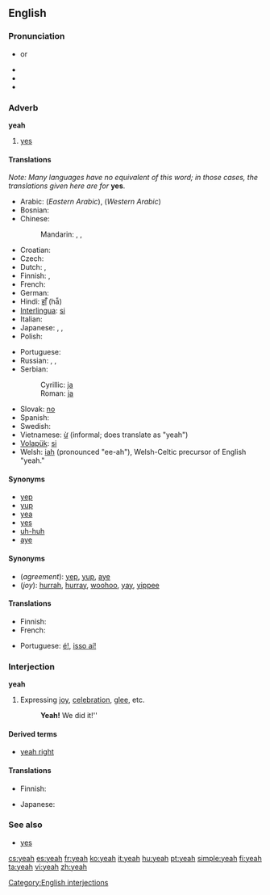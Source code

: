 {{wikipedia}}
==English==

===Pronunciation===
* {{IPA|/jɛ/}} or {{IPAchar|/jɛə/}}
* {{audio|en-us-yeah.ogg|Audio (US)}}
* {{audio|en-us-yeah-interjection.ogg|Audio (US)}}
* {{rhymes|ɛə}}

===Adverb===
'''yeah'''

# {{informal}} [[yes]]

====Translations====
''Note: Many languages have no equivalent of this word; in those cases, the translations given here are for'' '''yes'''.

{{trans-top|yes}}
* Arabic: {{t|ar|أيوة|tr='áywa|sc=Arab}} (''Eastern Arabic''), {{t|ar|إية|tr='íyya|sc=Arab}} (''Western Arabic'')
* Bosnian: {{t-|bs|ja}}
* Chinese:
*: Mandarin: {{t|zh|是啊|tr=shì a|sc=Hani}},  {{t|zh|對啊|sc=Hani}},  {{t|zh|对啊|tr=duì a|sc=Hani}}
* Croatian: {{t+|hr|ja}}
* Czech: {{t+|cs|jo}}
* Dutch: {{t+|nl|ja}}, {{t+|nl|jawel}}
* Finnish: {{t+|fi|joo}}, {{t-|fi|juu}}
* French: {{t+|fr|ouais}}
* German: {{t+|de|ja}}
* Hindi: [[हाँ]] (hā̃)
* [[Interlingua]]: [[si#Interlingua|si]]
* Italian: {{t+|it|si}}
* Japanese: {{t|ja|うん|tr=un|sc=Jpan}},  {{t|ja|そう|tr=sō|sc=Jpan}},  {{t|ja|ええ|tr=ē|sc=Jpan}}
* Polish: {{t+|pl|tak}}
{{trans-mid}}
* Portuguese: {{t+|pt|sim}}
* Russian: {{t|ru|ага|tr=agá, ahá|sc=Cyrl}},  {{t|ru|угу|tr=ugú, uhú|sc=Cyrl}},  {{t|ru|так|tr=tak|sc=Cyrl}}
* Serbian:
*: Cyrillic: [[ја#Serbian|ја]]
*: Roman: [[ja#Serbian|ja]]
* Slovak: [[no#Slovak|no]] <!-- Yes, this is in the right place, no means yeah or yep in Slovak -->
* Spanish: {{t+|es|sí}}
* Swedish: {{t+|sv|ja|n}}
* Vietnamese: [[ừ]] (informal; does translate as "yeah")
* [[Volapük]]: [[si#Volapük|si]]
* Welsh: [[iah]] (pronounced "ee-ah"), Welsh-Celtic precursor of English "yeah."
{{trans-bottom}}

====Synonyms====
* [[yep]]
* [[yup]]
* [[yea]]
* [[yes]]
* [[uh-huh]]
* [[aye]]

====Synonyms====
* (''agreement''): [[yep]], [[yup]], [[aye]]
* (''joy''): [[hurrah]], [[hurray]], [[woohoo]], [[yay]], [[yippee]] <!--etc-->

====Translations====
{{trans-top|expressing agreement}}
* Finnish: {{t+|fi|joo}}
* French: {{t+|fr|ouais}}
{{trans-mid}}
* Portuguese: [[é!]], [[isso aí!]]
{{trans-bottom}}

===Interjection===
'''yeah'''

# Expressing [[joy]], [[celebration]], [[glee]], etc.
#: '''Yeah!''' We did it!''

====Derived terms====
* [[yeah right]]

====Translations====
{{trans-top|expressing joy}}
* Finnish: {{t-|fi|jee}}
{{trans-mid}}
* Japanese: {{t|ja|やった！|sc=Jpan}}
{{trans-bottom}}

===See also===
* [[yes]]

[[Category:English interjections]]

[[cs:yeah]]
[[es:yeah]]
[[fr:yeah]]
[[ko:yeah]]
[[it:yeah]]
[[hu:yeah]]
[[pt:yeah]]
[[simple:yeah]]
[[fi:yeah]]
[[ta:yeah]]
[[vi:yeah]]
[[zh:yeah]]